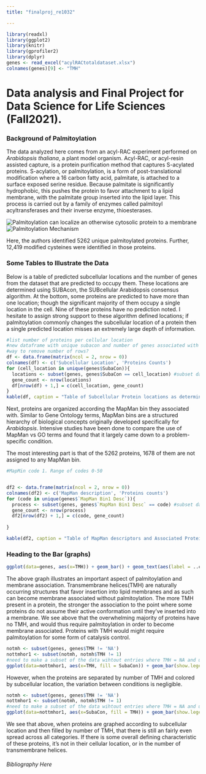 ```yaml
---
title: "finalproj_re1032"

---
```


```r
library(readxl)
library(ggplot2)
library(knitr)
library(gprofiler2)
library(dplyr)
genes <- read_excel("acylRACtotaldataset.xlsx")
colnames(genes)[9] <- "TMH"


```

# Data analysis and Final Project for Data Science for Life Sciences (Fall2021).
### Background of Palmitoylation
The data analyzed here comes from an acyl-RAC experiment performed on *Arabidopsis thaliana*, a plant model organism. Acyl-RAC, or acyl-resin assisted capture, is a protein purification method that captures S-acylated proteins. S-acylation, or palmitoylation, is a form of post-translational modification where a 16 carbon fatty acid, palmitate, is attached to a surface exposed serine residue. Because palmitate is significantly hydrophobic, this pushes the protein to favor attachment to a lipid membrane, with the palmitate group inserted into the lipid layer. This process is carried out by a family of enzymes called palmitoyl acyltransferases and their inverse enzyme, thioesterases.

![Palmitoylation can localize an otherwise cytosolic protein to a membrane](palmitoylation_noTMH_mechanism.png)
![Palmitoylation Mechanism](images/palmitoylationmechanism.png)


Here, the authors identified 5262 unique palmitoylated proteins. Further, 12,419 modified cysteines were identified in those proteins. 


### Some Tables to Illustrate the Data


Below is a table of predicted subcellular locations and the number of genes from the dataset that are predicted to occupy them. These locations are determined using SUBAcon, the SUBcellular Arabidopsis consensus algorithm. At the bottom, some proteins are predicted to have more than one location; though the significant majority of them occupy a single location in the cell. Nine of these proteins have no prediction noted. I hesitate to assign strong support to these algorithm defined locations; if palmitoylation commonly changes the subcellular location of a protein then a single predicted location misses an extremely large depth of information. 


```r
#list number of proteins per cellular location
#new dataframe with unique subacon and number of genes associated with them
#way to remove number of rows?
df <- data.frame(matrix(ncol = 2, nrow = 0))
colnames(df) <- c('Subcellular Location', 'Proteins Counts')
for (cell_location in unique(genes$SubaCon)){
  locations <- subset(genes, genes$SubaCon == cell_location) #subset dataframe of cellular location and genes in that location.
  gene_count <- nrow(locations)
  df[nrow(df) + 1,] = c(cell_location, gene_count)
}
kable(df, caption = "Table of Subcellular Protein locations as determined by SUBAcon")
```

Next, proteins are organized according the MapMan bin they associated with. Similar to Gene Ontology terms, MapMan bins are a structured hierarchy of biological concepts originally developed specifically for *Arabidopsis*. Intensive studies have been done to compare the use of MapMan vs GO terms and found that it largely came down to a problem-specific condition.

The most interesting part is that of the 5262 proteins, 1678 of them are not assigned to any MapMan bin.
```r
#MapMin code 1. Range of codes 0-50


df2 <- data.frame(matrix(ncol = 2, nrow = 0))
colnames(df2) <- c('MapMan description', 'Proteins counts')
for (code in unique(genes$`MapMan Bin1 Desc`)){
  process <- subset(genes, genes$`MapMan Bin1 Desc` == code) #subset dataframe of cellular location and genes in that location.
  gene_count <- nrow(process)
  df2[nrow(df2) + 1,] = c(code, gene_count)
  
}

kable(df2, caption = "Table of MapMan descriptors and Associated Protein Counts")

```

### Heading to the Bar (graphs)

```r

ggplot(data=genes, aes(x=TMH)) + geom_bar() + geom_text(aes(label = ..count..), stat= 'count', vjust = -0.5) 

```

The above graph illustrates an important aspect of palmitoylation and membrane association. Transmembrane helices(TMH) are naturally occurring structures that favor insertion into lipid membranes and as such can become membrane associated without palmitoylation. The more TMH present in a protein, the stronger the association to the point where some proteins do not assume their active conformation until they've inserted into a membrane. We see above that the overwhelming majority of proteins have no TMH, and would thus require palmitoylation in order to become membrane associated. Proteins with TMH would might require palmitoylation for some form of catalysis control. 


```r
notmh <- subset(genes, genes$TMH != 'NA')
nottmhor1 <- subset(notmh, notmh$TMH != 1)
#need to make a subset of the data wihtout entries where TMH = NA and use that for the below instead
ggplot(data=nottmhor1, aes(x=TMH, fill = SubaCon)) + geom_bar(show.legend = FALSE) + theme(legend.key.size = unit(0.01, "cm"), legend.position = "bottom")#+ geom_text(aes(label = ..count..), stat= 'count') 

```


However, when the proteins are separated by number of TMH and colored by subcellular location, the variation between conditions is negligible. 

```r
notmh <- subset(genes, genes$TMH != 'NA')
nottmhor1 <- subset(notmh, notmh$TMH != 1)
#need to make a subset of the data wihtout entries where TMH = NA and use that for the below instead
ggplot(data=nottmhor1, aes(x=SubaCon, fill = TMH)) + geom_bar(show.legend = FALSE) + theme(legend.key.size = unit(0.01, "cm"), legend.position = "bottom", axis.text.x = element_blank()) 


```


We see that above, when proteins are graphed according to subcellular location and then filled by number of TMH, that there is still an fairly even spread across all categories. If there is some overall defining characteristic of these proteins, it's not in their cellular location, or in the number of transmembrane helices. 

###### Bibliography Here